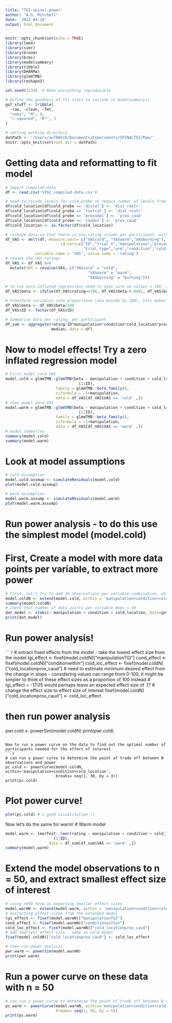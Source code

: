 ```yaml
---
title: "TGI-spinal-power"
author: "A.G. Mitchell"
date: '2022-04-28'
output: html_document
---
```


```r
knitr::opts_chunk$set(echo = TRUE)
library(lme4)
library(simr)
library(broom)
library(brms)
library(modelsummary)
library(tibble)
library(DHARMa)
library(glmmTMB)
library(reshape2)

set.seed(1234)  # Make everything reproducible

# Define the goodness-of-fit stats to include in modelsummary()
gof_stuff <- tribble(
  ~raw, ~clean, ~fmt,
  "nobs", "N", 0,
  "r.squared", "R²", 3
)

# setting working directory
datPath <- '/Users/au706616/Documents/Experiments/SPINALTGI/Raw/'
knitr::opts_knit$set(root.dir = datPath)
```

# Getting data and reformatting to fit model
```r
# import compiled data
df <- read.csv('STGI_compiled-data.csv')

# need to recode levels for cold_probe to reduce number of levels from 4 to 2
df$cold_location[df$cold_probe == 'distal'] <- 'dist_rostr' 
df$cold_location[df$cold_probe == 'rostral'] <- 'dist_rostr'
df$cold_location[df$cold_probe == 'proximal'] <- 'prox_caud'
df$cold_location[df$cold_probe == 'caudal'] <- 'prox_caud'
df$cold_location <- as.factor(df$cold_location)

# reshape data so that there is one rating column per participant, with a VAS column = type of rating
df_VAS <- melt(df, measure.vars= c("VAScold", "VASwarm","VASburning"), 
                        id.vars=c("ID","trial_n","manipulation","procedure",
                                  "trial_type","arm","condition","cold_location"),
             variable.name = 'VAS', value.name = 'rating')
# rename the VAS ratings
df_VAS <- df_VAS %>% 
  mutate(VAS = revalue(VAS, c("VAScold" = "cold",
                                    "VASwarm" = "warm",
                                    "VASburning" = "burning")))

# to run zero inflated regressions need to make sure no values = 100, as cannot model them, so simply minus a very small fraction from those values
df_VAS$beta <- ifelse(df_VAS$rating==100, df_VAS$beta-0.0001, df_VAS$beta <- df_VAS$rating)

# transform variables into proportions (aka divide by 100), this makes the effect size estimates more logical
df_VAS$beta <- df_VAS$beta/100
df_VAS$ID <- factor(df_VAS$ID)

# Summarise data per rating, per participant
df_sum <- aggregate(rating~ID*manipulation*condition*cold_location*procedure*VAS, 
                    median, data = df)
```

# Now to model effects! Try a zero inflated regression model
```r
# First model cold VAS
model.cold = glmmTMB::glmmTMB(beta ~ manipulation + condition + cold_location + trial_n +
                                (1|ID),
                      family = glmmTMB::beta_family(),
                      ziformula = ~1+manipulation,
                      data = df_VAS[df_VAS$VAS == 'cold' ,])
# then model warm VAS
model.warm = glmmTMB::glmmTMB(beta ~ manipulation + condition + cold_location + trial_n +
                                (1|ID),
                      family = glmmTMB::beta_family(),
                      ziformula = ~1+manipulation,
                      data = df_VAS[df_VAS$VAS == 'warm' ,])
# model summaries
summary(model.cold)
summary(model.warm)
```
# Look at model assumptions
```r
# cold assumption
model.cold.assmup <- simulateResiduals(model.cold)
plot(model.cold.assmup)
```

```r
# warm assumption
model.warm.assump <- simulateResiduals(model.warm)
plot(model.warm.assump)
```

# Run power analysis - to do this use the simplest model (model.cold)
# First, Create a model with more data points per variable, to extract more power
```r
# First, let's try to add 30 observations per variable combination, which would mean N = 30
model.coldN <- extend(model.cold, within = 'manipulation+condition+cold_location', n=30)
summary(model.coldN)
# check that number of data points per variable does = 30
dat_model <- xtabs(~ manipulation + condition + cold_location, data=getData(model.coldN))
print(dat_model)
```

# Run power analysis!
````r
# extract fixed effects from the model - take the lowest effect size from the model
tgi_effect <- fixef(model.coldN)["manipulationTGI"]
cond_effect <- fixef(model.coldN)["conditionwithin"]
cold_loc_effect <- fixef(model.coldN)["cold_locationprox_caud"]
# need to estimate minimum desired effect from the change in slope - considering values can range from 0-100, it might be simpler to think of these effect sizes as a proportion of 100 instead
# tgi_effect = -17.05 would perhaps leave an expected effect size of .17
# change the effect size to effect size of interest
fixef(model.coldN)["cold_locationprox_caud"] <- cold_loc_effect

# then run power analysis
pwr.cold <- powerSim(model.coldN)
print(pwr.cold)
```

Now to run a power curve on the data to find out the optimal number of participants needed for the effect of interest
```r
# can run a power curve to determine the point of trade off between N observations and power
pc.cold <- powerCurve(model.coldN, within='manipulation+condition+cold_location', 
                      breaks= seq(1, 30, by = 3))
print(pc.cold)
```

# Plot power curve!
```r
plot(pc.cold) # a good visualisation :)
```

Now let's do the same for warm!
# Warm model
```r
model.warm <- lmerTest::lmer(rating ~ manipulation + condition + cold_location +
                     (1|ID),
                   data = df_sum[df_sum$VAS == 'warm' ,])
summary(model.warm)
```

# Extend the model observations to n = 50, and extract smallest effect size of interest
```r
# using n050 here as expecting smaller effect sizes
model.warmN <- extend(model.warm, within = 'manipulation+condition+cold_location', n=50)
# extracting effect sizes from the extended model
tgi_effect <- fixef(model.warmN)["manipulationTGI"]
cond_effect <- fixef(model.warmN)["conditionwithin"]
cold_loc_effect <- fixef(model.warmN)["cold_locationprox_caud"]
# add smallest effect size - same as cold model
fixef(model.coldN)["cold_locationprox_caud"] <- cold_loc_effect

# then run power analysis
pwr.warm <- powerSim(model.warmN)
print(pwr.warm)
```
# Run a power curve on these data with n = 50
```r
# can run a power curve to determine the point of trade off between N observations and power
pc.warm <- powerCurve(model.warmN, within='manipulation+condition+cold_location', 
                      breaks= seq(1, 50, by = 5))
print(pc.warm)
```

